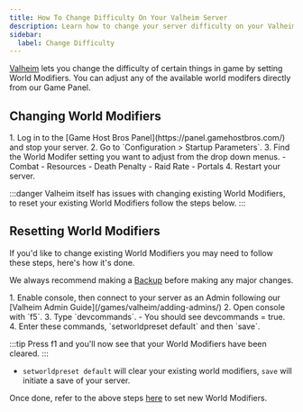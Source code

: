 ```yaml
---
title: How To Change Difficulty On Your Valheim Server
description: Learn how to change your server difficulty on your Valheim dedicated server using World Modifiers.
sidebar:
  label: Change Difficulty
---
```


[Valheim](https://www.gamehostbros.com/valheim-server-hosting/) lets you change the difficulty of certain things in game by setting World Modifiers. You can adjust any of the available world modifers directly from our Game Panel.

## Changing World Modifiers


<Steps>
1. Log in to the [Game Host Bros Panel](https://panel.gamehostbros.com/) and stop your server.
2. Go to `Configuration > Startup Parameters`.
3. Find the World Modifer setting you want to adjust from the drop down menus.
   - Combat
   - Resources
   - Death Penalty
   - Raid Rate
   - Portals
4. Restart your server.
</Steps>

:::danger
Valheim itself has issues with changing existing World Modifiers, to reset your existing World Modifiers follow the steps below.
:::

## Resetting World Modifiers

If you'd like to change existing World Modifiers you may need to follow these steps, here's how it's done. 

We always recommend making a [Backup](/getting-started/backups/) before making any major changes.

<Steps>
1. Enable console, then connect to your server as an Admin following our [Valheim Admin Guide](/games/valheim/adding-admins/)
2. Open console with `f5`.
3. Type `devcommands`.
   - You should see devcommands = true.
4. Enter these commands, `setworldpreset default` and then `save`.
</Steps>

:::tip
Press f1 and you'll now see that your World Modifiers have been cleared.
:::

- `setworldpreset default` will clear your existing world modifiers, `save` will initiate a save of your server. 

Once done, refer to the above steps [here](/games/valheim/change-difficulty/#changing-world-modifiers) to set new World Modifiers.

